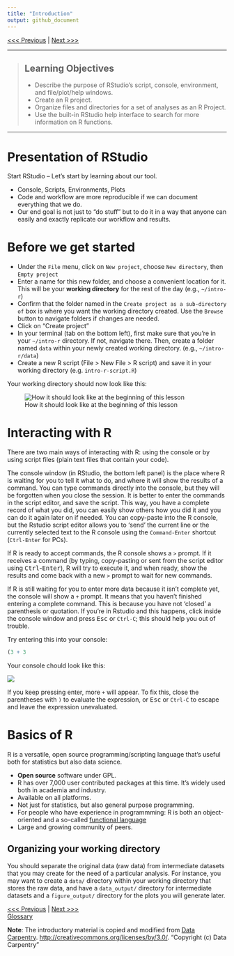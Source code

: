 ```yaml
---
title: "Introduction"
output: github_document
---
```


[<<< Previous](../README.md) | [Next >>>](02-functions.md)

------------

> ## Learning Objectives
>
> * Describe the purpose of RStudio’s script, console, environment, and file/plot/help windows.
> * Create an R project.
> * Organize files and directories for a set of analyses as an R Project.
> * Use the built-in RStudio help interface to search for more information on R functions.

------------

# Presentation of RStudio

Start RStudio -- Let's start by learning about our tool.

* Console, Scripts, Environments, Plots
* Code and workflow are more reproducible if we can document everything that we
  do.
* Our end goal is not just to "do stuff" but to do it in a way that anyone can
  easily and exactly replicate our workflow and results.

# Before we get started

* Under the `File` menu, click on `New project`, choose `New directory`, then
  `Empty project`
* Enter a name for this new folder, and choose a convenient location for
  it. This will be your **working directory** for the rest of the day
  (e.g., `~/intro-r`)
* Confirm that the folder named in the `Create project as a sub-directory of` box is where you want the working directory created. Use the `Browse` button to navigate folders if changes are needed.
* Click on "Create project"
* In your terminal (tab on the bottom left), first make sure that you're in your `~/intro-r` directory. If not, navigate there. Then, create a folder named `data` within your newly created working directory.
  (e.g., `~/intro-r/data`)
* Create a new R script (File > New File > R script) and save it in your working
  directory (e.g. `intro-r-script.R`)

Your working directory should now look like this:

![How it should look like at the beginning of this lesson](../images/r_starting_how_it_should_like.png)


# Interacting with R

There are two main ways of interacting with R: using the console or by using
script files (plain text files that contain your code).

The console window (in RStudio, the bottom left panel) is the place where R is
waiting for you to tell it what to do, and where it will show the results of a
command.  You can type commands directly into the console, but they will be
forgotten when you close the session. It is better to enter the commands in the
script editor, and save the script. This way, you have a complete record of what
you did, you can easily show others how you did it and you can do it again later
on if needed. You can copy-paste into the R console, but the Rstudio script
editor allows you to 'send' the current line or the currently selected text to
the R console using the `Command-Enter` shortcut (`Ctrl-Enter` for PCs).

If R is ready to accept commands, the R console shows a `>` prompt. If it
receives a command (by typing, copy-pasting or sent from the script editor using
<kbd>Ctrl</kbd>-<kbd>Enter</kbd>), R will try to execute it, and when ready, show the results and
come back with a new `>` prompt to wait for new commands.

If R is still waiting for you to enter more data because it isn't complete yet,
the console will show a `+` prompt. It means that you haven't finished entering
a complete command. This is because you have not 'closed' a parenthesis or
quotation. If you're in Rstudio and this happens, click inside the console
window and press <kbd>Esc</kbd> or `Ctrl-C`; this should help you out of trouble.

Try entering this into your console:

```r
(3 + 3
```

Your console chould look like this:

![](../images/unclosed-parentheses.png)

If you keep pressing enter, more `+` will appear. To fix this, close the parentheses with `)` to evaluate the expression, or <kbd>Esc</kbd> or `Ctrl-C` to escape and leave the expression unevaluated.


# Basics of R

R is a versatile, open source programming/scripting language that's useful both
for statistics but also data science.

* **Open source** software under GPL.
* R has over 7,000 user contributed packages at this time. It's widely used both
  in academia and industry.
* Available on all platforms.
* Not just for statistics, but also general purpose programming.
* For people who have experience in programmming: R is both an object-oriented
  and a so-called [functional language](http://adv-r.had.co.nz/Functional-programming.html)
* Large and growing community of peers.


## Organizing your working directory

You should separate the original data (raw data) from intermediate datasets that
you may create for the need of a particular analysis. For instance, you may want
to create a `data/` directory within your working directory that stores the raw
data, and have a `data_output/` directory for intermediate datasets and a
`figure_output/` directory for the plots you will generate later. 

[<<< Previous](../README.md) | [Next >>>](02-functions.md)   
[Glossary](glossary.md)

**Note**: The introductory material is copied and modified from [Data Carpentry](http://datacarpentry.org). [http://creativecommons.org/licenses/by/3.0/](http://creativecommons.org/licenses/by/3.0/).
"Copyright (c) Data Carpentry"
